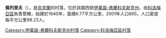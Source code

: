 {{coord|48|30|21|N|25|7|31|E|scale:30000|display=title}}

<!-- 檔案不存在 [[Image:Перерив_-_1.jpg|right]] -->
<!-- 檔案不存在 [[Image:Перерив_-_2.jpg|right]] -->

'''佩列里夫'''（{{lang-uk|Перерив}}），是[[烏克蘭|烏克蘭]]的村落，位於該國西部[[伊萬諾-弗蘭科夫斯克州|伊萬諾-弗蘭科夫斯克州]]，由[[科洛梅亞區|科洛梅亞區]]負責管轄，始建於1940年，面積6.77平方公里，2001年人口665，人口密度每平方公里98.23人。

{{DEFAULTSORT:Перерив}}
[[Category:伊萬諾-弗蘭科夫斯克州村落|Category:伊萬諾-弗蘭科夫斯克州村落]]
[[Category:科洛梅亞區村落|Category:科洛梅亞區村落]]


{{IvanoFrankivsk-geo-stub}}
